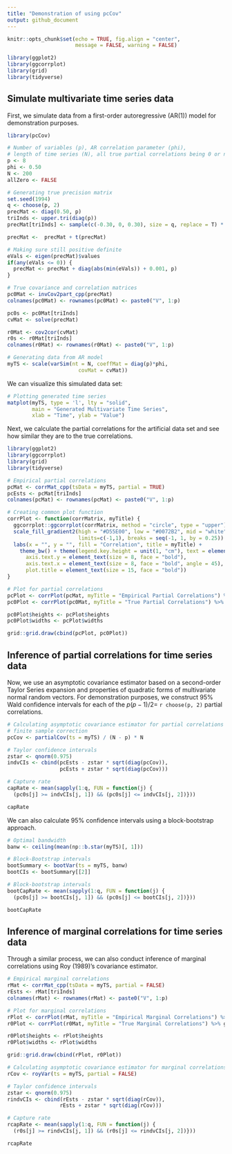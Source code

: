 ---
title: "Demonstration of using pcCov"
output: github_document
---

```{r setup, include=FALSE}
knitr::opts_chunk$set(echo = TRUE, fig.align = "center", 
                      message = FALSE, warning = FALSE)

library(ggplot2)
library(ggcorrplot)
library(grid)
library(tidyverse)
```

## Simulate multivariate time series data

First, we simulate data from a first-order autoregressive (AR(1)) model for demonstration
purposes.

```{r}
library(pcCov)

# Number of variables (p), AR correlation parameter (phi), 
# length of time series (N), all true partial correlations being 0 or not (allZero)
p <- 8
phi <- 0.50
N <- 200
allZero <- FALSE

# Generating true precision matrix
set.seed(1994)
q <- choose(p, 2)
precMat <- diag(0.50, p)
triInds <- upper.tri(diag(p))
precMat[triInds] <- sample(c(-0.30, 0, 0.30), size = q, replace = T) * (!allZero)

precMat <-  precMat + t(precMat)

# Making sure still positive definite
eVals <- eigen(precMat)$values
if(any(eVals <= 0)) {
  precMat <- precMat + diag(abs(min(eVals)) + 0.001, p)
}

# True covariance and correlation matrices
pc0Mat <- invCov2part_cpp(precMat)
colnames(pc0Mat) <- rownames(pc0Mat) <- paste0("V", 1:p)

pc0s <- pc0Mat[triInds]
cvMat <- solve(precMat)

r0Mat <- cov2cor(cvMat)
r0s <- r0Mat[triInds]
colnames(r0Mat) <- rownames(r0Mat) <- paste0("V", 1:p)

# Generating data from AR model
myTS <- scale(varSim(nt = N, coeffMat = diag(p)*phi, 
                       covMat = cvMat))
```

We can visualize this simulated data set:

```{r}
# Plotting generated time series
matplot(myTS, type = 'l', lty = "solid", 
        main = "Generated Multivariate Time Series",
        xlab = "Time", ylab = "Value")
```

Next, we calculate the partial correlations for the artificial data set and see how similar they are to the true correlations.

```{r, fig.height=4, fig.width=9, fig.align = "center"}
library(ggplot2)
library(ggcorrplot)
library(grid)
library(tidyverse)

# Empirical partial correlations
pcMat <- corrMat_cpp(tsData = myTS, partial = TRUE)
pcEsts <- pcMat[triInds]
colnames(pcMat) <- rownames(pcMat) <- paste0("V", 1:p)

# Creating common plot function
corrPlot <- function(corrMatrix, myTitle) {
  ggcorrplot::ggcorrplot(corrMatrix, method = "circle", type = "upper") + 
  scale_fill_gradient2(high = "#D55E00", low = "#0072B2", mid = "white",
                       limits=c(-1,1), breaks = seq(-1, 1, by = 0.25)) + 
  labs(x = "", y = "", fill = "Correlation", title = myTitle) + 
    theme_bw() + theme(legend.key.height = unit(1, "cm"), text = element_text(face = "bold"),
      axis.text.y = element_text(size = 8, face = "bold"),
      axis.text.x = element_text(size = 8, face = "bold", angle = 45),
      plot.title = element_text(size = 15, face = "bold"))
}

# Plot for partial correlations
pcPlot <- corrPlot(pcMat, myTitle = "Empirical Partial Correlations") %>% ggplot2::ggplotGrob()
pc0Plot <- corrPlot(pc0Mat, myTitle = "True Partial Correlations") %>% ggplot2::ggplotGrob()

pc0Plot$heights <- pcPlot$heights
pc0Plot$widths <- pcPlot$widths

grid::grid.draw(cbind(pcPlot, pc0Plot))
```

## Inference of partial correlations for time series data

Now, we use an asymptotic covariance estimator based on a second-order Taylor Series expansion and properties of quadratic forms of multivariate normal random vectors. For demonstration purposes, we construct $95\%$ Wald confidence intervals for each of the $p(p-1) / 2 =$ `r choose(p, 2)` partial correlations. 

```{r}
# Calculating asymptotic covariance estimator for partial correlations w/
# finite sample correction
pcCov <- partialCov(ts = myTS) / (N - p) * N

# Taylor confidence intervals
zstar <- qnorm(0.975)
indvCIs <- cbind(pcEsts - zstar * sqrt(diag(pcCov)), 
                 pcEsts + zstar * sqrt(diag(pcCov)))

# Capture rate
capRate <- mean(sapply(1:q, FUN = function(j) {
  (pc0s[j] >= indvCIs[j, 1]) && (pc0s[j] <= indvCIs[j, 2])}))

capRate
```

We can also calculate $95 \%$ confidence intervals using a block-bootstrap approach.

```{r}
# Optimal bandwidth
banw <- ceiling(mean(np::b.star(myTS)[, 1]))

# Block-Bootstrap intervals
bootSummary <- bootVar(ts = myTS, banw)
bootCIs <- bootSummary[[2]]

# Block-bootstrap intervals
bootCapRate <- mean(sapply(1:q, FUN = function(j) {
  (pc0s[j] >= bootCIs[j, 1]) && (pc0s[j] <= bootCIs[j, 2])}))

bootCapRate
```

## Inference of marginal correlations for time series data

Through a similar process, we can also conduct inference of marginal correlations using Roy (1989)'s covariance estimator.

```{r, fig.height=4, fig.width=9, fig.align = "center"}
# Empirical marginal correlations
rMat <- corrMat_cpp(tsData = myTS, partial = FALSE)
rEsts <- rMat[triInds]
colnames(rMat) <- rownames(rMat) <- paste0("V", 1:p)

# Plot for marginal correlations
rPlot <- corrPlot(rMat, myTitle = "Empirical Marginal Correlations") %>% ggplot2::ggplotGrob()
r0Plot <- corrPlot(r0Mat, myTitle = "True Marginal Correlations") %>% ggplot2::ggplotGrob()

r0Plot$heights <- rPlot$heights
r0Plot$widths <- rPlot$widths

grid::grid.draw(cbind(rPlot, r0Plot))
```

```{r}
# Calculating asymptotic covariance estimator for marginal correlations
rCov <- royVar(ts = myTS, partial = FALSE)

# Taylor confidence intervals
zstar <- qnorm(0.975)
rindvCIs <- cbind(rEsts - zstar * sqrt(diag(rCov)), 
                 rEsts + zstar * sqrt(diag(rCov)))

# Capture rate
rcapRate <- mean(sapply(1:q, FUN = function(j) {
  (r0s[j] >= rindvCIs[j, 1]) && (r0s[j] <= rindvCIs[j, 2])}))

rcapRate
```

